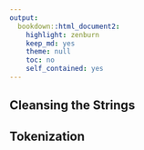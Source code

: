 ```yaml
---
output:
  bookdown::html_document2:
    highlight: zenburn
    keep_md: yes
    theme: null
    toc: no
    self_contained: yes
---
```


## Cleansing the Strings {-}



## Tokenization {-}

